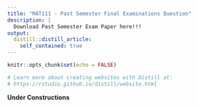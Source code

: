 ```yaml
---
title: "MAT111 - Past Semester Final Examinations Question"
description: |
  Download Past Semester Exam Paper here!!!
output: 
  distill::distill_article:
    self_contained: true
---
```

  
```r
knitr::opts_chunk$set(echo = FALSE)

# Learn more about creating websites with Distill at:
# https://rstudio.github.io/distill/website.html

```

**Under Constructions**